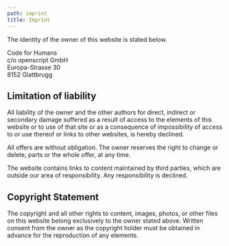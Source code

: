 ```yaml
---
path: imprint
title: Imprint
---
```


The identity of the owner of this website is stated below.

Code for Humans\
c/o openscript GmbH\
Europa-Strasse 30\
8152 Glattbrugg

## Limitation of liability

All liability of the owner and the other authors for direct, indirect or secondary damage suffered as a result of access to the elements of this website or to use of that site or as a consequence of impossibility of access to or use thereof or links to other websites, is hereby declined.

All offers are without obligation. The owner reserves the right to change or delete, parts or the whole offer, at any time.

The website contains links to content maintained by third parties, which are outside our area of responsibility. Any responsibility is declined.

## Copyright Statement

The copyright and all other rights to content, images, photos, or other files on this website belong exclusively to the owner stated above. Written consent from the owner as the copyright holder must be obtained in advance for the reproduction of any elements.
